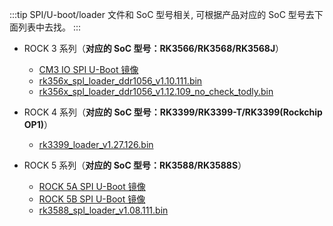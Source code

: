 :::tip
SPI/U-boot/loader 文件和 SoC 型号相关, 可根据产品对应的 SoC 型号去下面列表中去找。
:::

- ROCK 3 系列（**对应的 SoC 型号：RK3566/RK3568/RK3568J**）

  - [CM3 IO SPI U-Boot 镜像](https://dl.radxa.com/rock3/images/loader/radxa-cm3-io/radxa-cm3-io-idbloader-g8684d740b9f.img)
  - [rk356x_spl_loader_ddr1056_v1.10.111.bin](https://dl.radxa.com/rock3/images/loader/radxa-cm3-io/rk356x_spl_loader_ddr1056_v1.10.111.bin)
  - [rk356x_spl_loader_ddr1056_v1.12.109_no_check_todly.bin](https://dl.radxa.com/rock3/images/loader/rk356x_spl_loader_ddr1056_v1.12.109_no_check_todly.bin)

- ROCK 4 系列（**对应的 SoC 型号：RK3399/RK3399-T/RK3399(Rockchip OP1)**）

  - [rk3399_loader_v1.27.126.bin](https://dl.radxa.com/rockpi4/images/loader/rk3399_loader_v1.27.126.bin)

- ROCK 5 系列（**对应的 SoC 型号：RK3588/RK3588S**）
  - [ROCK 5A SPI U-Boot 镜像](https://dl.radxa.com/rock5/sw/images/loader/rock-5a/rock-5a-spi-image-g4b32117-20230605.img)
  - [ROCK 5B SPI U-Boot 镜像](https://dl.radxa.com/rock5/sw/images/loader/rock-5b/release/rock-5b-spi-image-gbf47e81-20230607.img)
  - [rk3588_spl_loader_v1.08.111.bin](https://dl.radxa.com/rock5/sw/images/loader/rock-5b/rk3588_spl_loader_v1.08.111.bin)